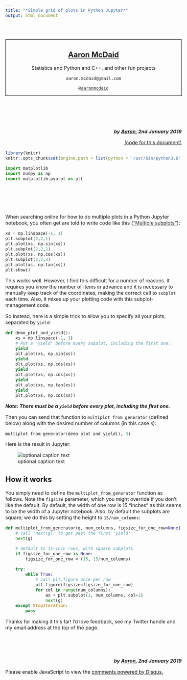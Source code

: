 ```yaml
---
title: "*Simple grid of plots in Python Jupyter*"
output: html_document
---
```


<style type="text/css">
body{ font-size: 16px; }
</style>

&nbsp;

<div style="border:1px solid black ; text-align:center">

# [Aaron McDaid](https://aaronmcdaid.github.io/)

Statistics and Python and C++, and other fun projects

`aaron.mcdaid@gmail.com`

[`@aaronmcdaid`](https://twitter.com/aaronmcdaid)
</div>

# &nbsp;

<div style="text-align:right">
***by [Aaron](https://aaronmcdaid.github.io/), 2nd January 2019***

[(code for this document)](index.Rmd)
</div>

```r
library(knitr)
knitr::opts_chunk$set(engine.path = list(python = '/usr/bin/python3.6'))
```
```python
import matplotlib
import numpy as np
import matplotlib.pyplot as plt
```

# &nbsp;


When searching online for how to do multiple plots in a Python Jupyter notebook, you often
get are told to write code like this (["Multiple subplots"](https://matplotlib.org/gallery/subplots_axes_and_figures/subplot.html)):

```python
xs = np.linspace(-1, 1)
plt.subplot(2,2,1)
plt.plot(xs, np.sin(xs))
plt.subplot(2,2,2)
plt.plot(xs, np.cos(xs))
plt.subplot(2,2,3)
plt.plot(xs, np.tan(xs))
plt.show()
```

This works well. However, I find this difficult for a number of reasons. It requires you know the number of items in advance
and it is necessary to manually keep track of the coordinates, making the correct call to `subplot` each time.
Also, it mixes up your plotting code with this subplot-management code.

So instead, here is a simple trick to allow you to specify all your plots, separated by `yield`:

```python
def demo_plot_and_yield():
    xs = np.linspace(-1, 1)
    # Put a 'yield' before every subplot, including the first one:
    yield
    plt.plot(xs, np.sin(xs))
    yield
    plt.plot(xs, np.cos(xs))
    yield
    plt.plot(xs, np.cos(xs))
    yield
    plt.plot(xs, np.tan(xs))
    yield
    plt.plot(xs, np.cos(xs))
```

***Note: There must be a `yield` before every plot, _including the first one_.***

Then you can send that function to `multiplot_from_generator` (defined below) along
with the desired number of columns (in this case `3`):

```python
multiplot_from_generator(demo_plot_and_yield(), 3)
```

Here is the result in Jupyter:

![optional caption text](figures/Screenshot.png)

## How it works

You simply need to define the `multiplot_from_generator` function as follows.
Note the `figsize` parameter, which you might override if you don't like
the default. By default, the width of one row is 15 "inches" as this seems
to be the width of a Jupyter notebook. Also, by default the subplots are
square; we do this by setting the height to `15/num_columns`:

```python
def multiplot_from_generator(g, num_columns, figsize_for_one_row=None):
    # call 'next(g)' to get past the first 'yield'
    next(g)

    # default to 15-inch rows, with square subplots
    if figsize_for_one_row is None:
        figsize_for_one_row = (15, 15/num_columns)

    try:
        while True:
            # call plt.figure once per row
            plt.figure(figsize=figsize_for_one_row)
            for col in range(num_columns):
                ax = plt.subplot(1, num_columns, col+1)
                next(g)
    except StopIteration:
        pass
```

Thanks for making it this far! I'd love feedback, see my Twitter handle and my email address at the top of the page.

&nbsp;

&nbsp;
<div style="text-align:right">
***by [Aaron](https://aaronmcdaid.github.io/), 2nd January 2019***
</div>

<div id="disqus_thread"></div>
<script type="text/javascript">
    /* * * CONFIGURATION VARIABLES: EDIT BEFORE PASTING INTO YOUR WEBPAGE * * */
    var disqus_shortname = 'aaron-mcdaid'; // required: replace example with your forum shortname
    /* * * DON'T EDIT BELOW THIS LINE * * */
    (function() {
        var dsq = document.createElement('script'); dsq.type = 'text/javascript'; dsq.async = true;
        dsq.src = '//' + disqus_shortname + '.disqus.com/embed.js';
        (document.getElementsByTagName('head')[0] || document.getElementsByTagName('body')[0]).appendChild(dsq);
    })();
</script>
<noscript>Please enable JavaScript to view the <a href="http://disqus.com/?ref_noscript">comments powered by Disqus.</a></noscript>
